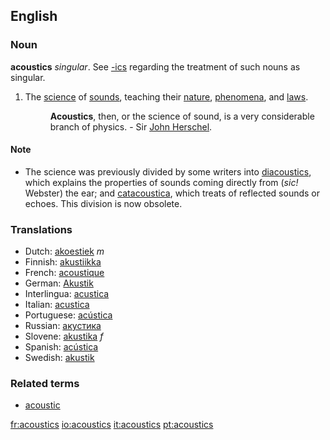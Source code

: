 ==English==
===Noun=== 
'''acoustics''' ''singular''. See [[-ics]] regarding the treatment of such nouns as singular.
#{{Physics}} The [[science]] of [[sound]]s, teaching their [[nature]], [[phenomena]], and [[laws]]. 
#:'''Acoustics''', then, or the science of sound, is a very considerable branch of physics. - Sir [[John Herschel]].

====Note====
*The science was previously divided by some writers into [[diacoustics]], which explains the properties of sounds coming directly from (''sic!'' Webster) the ear; and [[catacoustica]], which treats of reflected sounds or echoes.  This division is now obsolete.

=== Translations === 
*Dutch: [[akoestiek]] ''m''
*Finnish: [[akustiikka]]
*French: [[acoustique]] 
*German: [[Akustik]] 
*Interlingua: [[acustica]] 
*Italian: [[acustica]] 
*Portuguese: [[acústica]] 
*Russian: [[акустика]]
*Slovene: [[akustika]] ''f''
*Spanish: [[acústica]]
*Swedish: [[akustik]]

===Related terms===
*[[acoustic]]

[[fr:acoustics]]
[[io:acoustics]]
[[it:acoustics]]
[[pt:acoustics]]